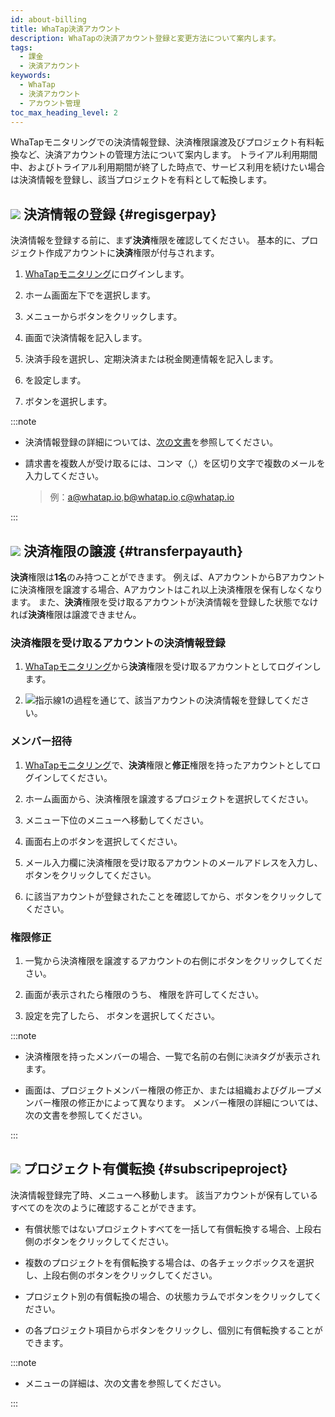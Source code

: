 ```yaml
---
id: about-billing
title: WhaTap決済アカウント
description: WhaTapの決済アカウント登録と変更方法について案内します。
tags:
  - 課金
  - 決済アカウント
keywords:
  - WhaTap
  - 決済アカウント
  - アカウント管理
toc_max_heading_level: 2
---
```


WhaTapモニタリングでの決済情報登録、決済権限譲渡及びプロジェクト有料転換など、決済アカウントの管理方法について案内します。 トライアル利用期間中、およびトライアル利用期間が終了した時点で、サービス利用を続けたい場合は決済情報を登録し、該当プロジェクトを有料として転換します。 

## ![](/img/number-01.png) 決済情報の登録 {#regisgerpay}

決済情報を登録する前に、まず**決済**権限を確認してください。 基本的に、プロジェクト作成アカウントに**決済**権限が付与されます。

1.  [WhaTapモニタリング](https://service.whatap.io)にログインします。 

2.  ホーム画面左下で<Cmdname sid="my_usage" className="uitext" />を選択します。

    <ImgLang img='tax_invoice_1.png' desc='利用履歴' />

3.  <Cmdname sid="payment_information" className="uitext" />メニューから<Cmdname sid="register_billing_info" className="uitext" />ボタンをクリックします。

4.  <Cmdname sid="register_billing_info" className="uitext" />画面で決済情報を記入します。

5.  決済手段を選択し、<Cmdname sid="creditcard" className="uitext" />定期決済または税金<Cmdname sid="payment_type_banktransfer" className="uitext" />関連情報を記入します。

6.  <Cmdname sid="billing_reception_info" className="uitext" />を設定します。

7.  <Cmdname sid="registration" className="uitext" />ボタンを選択します。

:::note 

-   決済情報登録の詳細については、[次の文書](/management/billing)を参照してください。

-   請求書を複数人が受け取るには、コンマ（,）を区切り文字で複数のメールを入力してください。 

    > 例：a@whatap.io,b@whatap.io,c@whatap.io

    <ImgLang img='best-p/about-billing-member-recipient.png' desc='請求先設定' />

:::

## ![](/img/number-02.png) 決済権限の譲渡 {#transferpayauth}

**決済**権限は**1名**のみ持つことができます。 例えば、AアカウントからBアカウントに決済権限を譲渡する場合、Aアカウントはこれ以上決済権限を保有しなくなります。 また、**決済**権限を受け取るアカウントが決済情報を登録した状態でなければ**決済**権限は譲渡できません。

### 決済権限を受け取るアカウントの決済情報登録

1.  [WhaTapモニタリング](https://service.whatap.io)から**決済**権限を受け取るアカウントとしてログインします。

2.  ![指示線1](/img/number-01.png)の過程を通じて、該当アカウントの決済情報を登録してください。

### メンバー招待

1.  [WhaTapモニタリング](https://service.whatap.io)で、**決済**権限と**修正**権限を持ったアカウントとしてログインしてください。

2.  ホーム画面から、決済権限を譲渡するプロジェクトを選択してください。 

3.  <Cmdname sid="management" className="uitext" />メニュー下位の<Cmdname sid="project_member" className="uitext" />メニューへ移動してください。

4.  画面右上の<Cmdname sid="invite_member" className="uitext" />ボタンを選択してください。

5.  メール入力欄に決済権限を受け取るアカウントのメールアドレスを入力し、<Cmdname sid="add" className="uitext" />ボタンをクリックしてください。

6.  <Cmdname sid="member_invite_list" className="uitext" replace=" ({length})" />に該当アカウントが登録されたことを確認してから、<Cmdname sid="complete" className="uitext" />ボタンをクリックしてください。

### 権限修正

<ImgLang img='best-p/about-billing-member-role.png' desc='権限削除' />

1.  <Cmdname sid="project_member" className="uitext" />一覧から決済権限を譲渡するアカウントの右側に<LinkImage img="char-a.svg" desc="指示線 a" /><LinkImage img="ico-edit.svg" desc="편집 아이콘" />ボタンをクリックしてください。

2.  <Cmdname sid="edit_member_role" className="uitext" /> 画面が表示されたら権限のうち、<LinkImage img="char-b.svg" desc="指示線 b" /> <Cmdname sid="billing" className="uitext" />権限を許可してください。

3.  設定を完了したら、<LinkImage img="char-c.svg" desc="指示線 c" /> <Cmdname sid="apply" className="uitext" />ボタンを選択してください。

:::note

-   決済権限を持ったメンバーの場合、<Cmdname sid="project_member" className="uitext" />一覧で名前の右側に<code class='pay'>決済</code>タグが表示されます。 

-   <Cmdname sid="edit_member_role" className="uitext" />画面は、プロジェクトメンバー権限の修正か、または組織およびグループメンバー権限の修正かによって異なります。 メンバー権限の詳細については、<Link to="/project/project-structure#project-auth">次の文書</Link>を参照してください。

:::

## ![](/img/number-03.png) プロジェクト有償転換 {#subscripeproject}

決済情報登録完了時、<Cmdname sid="project_subscription" className="uitext" />メニューへ移動します。 該当アカウントが保有しているすべての<Cmdname sid="project_list" className="uitext" />を次のように確認することができます。 

<ImgLang img='best-p/about-billing-subscription.png' desc='プロジェクト有償転換' />

-   有償状態ではないプロジェクトすべてを一括して有償転換する場合、上段右側の<Cmdname sid="BTN06013" className="uitext" />ボタンをクリックしてください。

-   複数のプロジェクトを有償転換する場合は、<Cmdname sid="project_list" className="uitext" />の各チェックボックスを選択し、上段右側の<Cmdname sid="BTN06013" className="uitext" />ボタンをクリックしてください。

-   プロジェクト別の有償転換の場合、<Cmdname sid="project_list" className="uitext" />の状態カラムで<Cmdname sid="subscribe" className="uitext" />ボタンをクリックしてください。

-   <Cmdname sid="project_list" className="uitext" />の各プロジェクト項目から<Cmdname sid="subscribe" className="uitext" />ボタンをクリックし、個別に有償転換することができます。

:::note

-   <Cmdname sid="project_subscription" className="uitext" />メニューの詳細は、<Link to="management/billing#project-subscription">次の文書</Link>を参照してください。

:::
